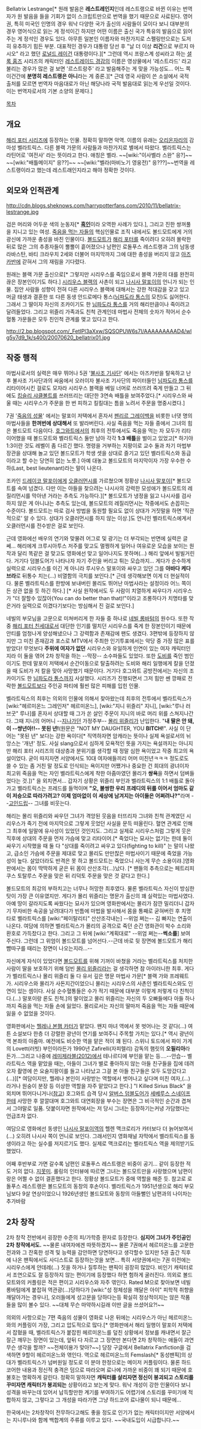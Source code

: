 Bellatrix Lestrange[* 원래 발음은 '''레스트레인지'''인데 레스트랭으로 바뀐 이유는 번역자가 원 발음을 들을 기회가 없이 스크립트만으로 번역을 했기 때문으로 사료된다. 영어권, 특히 미국인 인명의 경우 워낙 다양한 국가 출신의 사람들이 모이다 보니 대부분의 경우 영어식으로 읽는 게 정석이긴 하지만 어떤 이름은 출신 국가 특유의 발음으로 읽어주는 게 정석인 경우도 있다. 아무튼 일본인 이름자와 마찬가지로 스펠링만으로는 도저히 유추하기 힘든 부분. 대표적인 경우가 대통령 당선 후 "날 더 이상 '''리건'''으로 부르지 마시오" 라고 했던 [[로널드 레이건]] 대통령이다.][* 그런데 역시 프랑스계 성씨라고 하는 [[셜록 홈즈]] 시리즈의 캐릭터인 [[레스트레이드 경감]]의 이름은 영상물에서 '레스트라드' 라고 불리는 경우가 많은 걸 보면 '르스트랑주' 라고 발음해주는 게 맞을 가능성도... 어느 쪽이건간에 '''분명히 레스트랭은 아니'''라는 게 중론.][* 근데 영국 사람이 쓴 소설에서 국적 출처를 모르면 번역자 마음대로가 아닌 해당나라 국적 발음대로 읽는게 우선일 것이다. 이는 번역자로서의 기본 소양의 문제다.]

[[목차]]

== 개요 ==

[[해리 포터 시리즈]]에 등장하는 인물. 정확히 말하면 악역. 이름의 유래는 [[오리온자리]]의 감마성 벨라트릭스. 다른 블랙 가문의 사람들과 마찬가지로 별에서 따왔다. 벨라트릭스는 라틴어로 '여전사' 라는 뜻이라고 한다. 애칭은 벨라. ~~[wiki:"이사벨라 스완" 응?]~~ ~~[wiki:"배틀메이지" 응??]~~ ~~[wiki:"벨라(마비노기 영웅전)" 응???]~~번역을 레스트랭이라고 했는데 레스트래인지라고 해야 정확한 것이다.

== 외모와 인적관계 ==

http://cdn.blogs.sheknows.com/harrypotterfans.com/2010/11/bellatrix-lestrange.jpg

검은 머리와 어두운 색의 눈동자[* '''[[흑인]]'''이라 오역한 사례가 있다.], 그리고 진한 쌍꺼풀을 지니고 있는 여성. [[죽음을 먹는 자]]들의 핵심인물로 조직 내에서도 볼드모트에게 거의 광신에 가까운 충성을 바친 인물이다. [[볼드모트]]가 [[해리 포터]]를 죽이려다 오히려 몰락한 뒤로 많은 그의 추종자들이 뿔뿔이 흩어졌으나 남편인 로돌푸스 레스트랭과 그의 남동생 라바스탄, 바티 크라우치 2세와 더불어 마지막까지 그에 대한 충성을 버리지 않고 [[아즈카반]]에 갇혀서 그의 재림을 기다렸다.

원래는 블랙 가문 출신으로[* 그렇지만 시리우스를 죽임으로서 블랙 가문의 대를 완전히 끊은 장본인이기도 하다.] [[시리우스 블랙]]의 사촌이 되고 [[나시사 말포이]]의 언니가 되는 인물. 집안 사람들 성향이 전혀 다른 시리우스 블랙에 대해서는 강한 적대감을 갖고 있고 머글 태생과 결혼한 또 다른 동생 안드로메다 통스([[님파도라 통스]]의 모친)도 싫어한다. 그래서 그 딸이자 자신의 조카이기도 한 [[님파도라 통스]]를 거의 해리만큼이나 죽이려고 달려들었다. 그리고 위즐리 가족과도 친척 관계인데 마법사 전체의 숫자가 적어서 순수 혈통 가문들은 모두 친인척 관계를 맺고 있다고 한다.

http://2.bp.blogspot.com/_FetIPl3aXxw/SQSOPUW6s7I/AAAAAAAAAD4/wlg5y7d9_1k/s400/20070620_bellatrix01.jpg


== 작중 행적 ==

마법사로서의 실력은 매우 뛰어나 5권 '[[불사조 기사단]]' 에서는 아즈카반을 탈옥하고 난 후 불사조 기사단과의 싸움에서 오러이자 불사조 기사단의 파이터들인 [[님파도라 통스]]를 리타이어시킨 걸로도 모자라 시리우스 블랙을 베일 너머로 쓰러뜨려 죽게 만들고 그 뒤에도 [[킹슬리 샤클볼트]]를 쓰러뜨리는 대단한 3연속 배틀을 보여주었다.[* 시리우스와 싸울 때는 시리우스가 주문을 한 번 피하고 킬킬대는 틈을 노려서 주문을 명중시켰다.]

7권 '[[죽음의 성물]]' 에서는 말포이 저택에서 혼자서 [[펜리르 그레이백]]을 비롯한 너댓 명의 마법사들을 '''한꺼번에 상대해서''' 또 발라버린다. 사실 죽음을 먹는 자들 중에서 그녀의 힘은 볼드모트 다음이다. [[호그와트]]에서의 최후의 전투에서도 죽음을 먹는 자 모두가 리타이어했을 때 볼드모트와 벨라트릭스 둘만 남아 각각 '''1:3 배틀'''을 벌이고 있었고[* 하기야 1:3이란 것도 레벨이 좀 다르긴 했다. 명령을 거부하는 지팡이로 교수 둘과 차기 마법부 장관을 상대해 놀고 있던 볼드모트가 학생 셋을 상대로 즐기고 있던 벨라트릭스와 동급이라고 할 수는 당연히 없는 노릇.] 아예 대놓고 볼드모트의 마지막이자 가장 우수한 수하(Last, best lieutenant)라는 말이 나온다.

조카인 [[드레이코 말포이]]에게 [[오클러먼시]]를 가르쳤으며 정황상 [[나시사 말포이]][* 볼드모트를 속여 넘겼다. 다만 이는 아들을 찾으려는 나시사의 강력한 모성애가 볼드모트의 레질리먼시를 막아낸 거라는 추측도 가능하다.][* 볼드모트가 냉정을 잃고 나시사를 검사하지 않은 게 아니냐는 추측도 있는데, 볼드모트의 레질리먼시는 작중에서도 손꼽히는 수준이다. 볼드모트는 따로 검사 방법을 동원할 필요도 없이 상대가 거짓말을 하면 '직관적으로' 알 수 있다. 상대가 오클러먼시를 하지 않는 이상.]도 언니인 벨라트릭스에게서 오클러먼시를 전수받은 걸로 보인다. 

근데 영화에선 배우의 연기와 맞물려 어그로 및 광기는 더 부각되는 반면에 실력은 글쎄... 해리에게 크루시아투스 저주를 맞고도 멀쩡하게 일어나 여유로운 모습을 보이는 원작과 달리 똑같은 걸 맞고도 영화에선 맞고 일어나지도 못하며(...) 해리 앞에서 빌빌거린다. 거기다 덤블도어가 나타나자 자기 주인을 버리고 튀는 모습까지... 게다가 순수하게 실력으로 시리우스를 이긴 게 아니라 루시우스 말포이와 싸우고 있던 그를 '''아바다 케다브라'''로 뒤통수 치는(...) 비열함의 극치를 보인다.[* 근데 생각해보면 이게 더 현실적이다. 물론 벨라트릭스를 한방에 보내버린 몰리도 뛰어난 마법사라는 설정이라 어느 쪽이든 상관 없을 듯 하긴 하다.] [* 사실 원작에서도 두 사람이 치열하게 싸우다가 시리우스가 "더 잘할수 있잖아(You can do better than that)!"이라고 조롱하다가 치명타를 맞은거라 실력으로 이겼다기보다는 방심해서 진 걸로 보인다.]

네빌의 부모님을 고문으로 미쳐버리게 한 자들 중 하나로 [[네빌 롱바텀]]의 원수다. 또한 작중 [[해리 포터 친세대]]로서 대단한 인기를 떨치던 시리우스를 죽게 한 장본인이기 때문에 안티를 엄청나게 양성해냈으나 그 강력함과 존재감에 팬도 생겼다. 3편밖에 등장하지 않지만 그 미친 존재감과 포스로 MTV에서 주최한 인기투표에서는 악당 중 가장 많은 표를 받았다! 무엇보다 '''주위에 여자가 없던''' 시리우스와 유일하게 인연이 있는 여자 캐릭터인지라 이 둘을 엮어 2차 창작을 하는 --막장-- 소수파들도 있었다. 또한 [[도비]]를 죽인 범인이기도 한데 말포이 저택에서 순간이동으로 탈출하려는 도비와 해리 일행에게 칼을 던졌을 때 도비가 저 칼을 맞아 사망했기 때문이다. 거기다 호그와트 공방전에서는 자신의 조카이기도 한 [[님파도라 통스]]까지 사살했다. 시리즈가 진행되면서 그저 힘만 쎈 깡패로 전락한 [[볼드모트]]보다 주인공 파티에 훨씬 많은 피해를 입힌 인물. 

벨라트릭스의 최후는 의외의 인물에 의해서 찾아왔는데 최후의 전투에서 벨라트릭스가 [wiki:"헤르미온느 그레인저" 헤르미온느], [wiki:"지니 위즐리" 지니], [wiki:"루나 러브굿" 루나]를 혼자서 상대할 때 그가 쏜 살인 주문이 지니의 바로 머리 위를 스쳐지나간다. 그때 지니의 어머니 --[[지나가던]] 가정주부-- [[몰리 위즐리]]가 난입한다. "'''내 딸은 안 돼, 이 --썅년아!!-- 못된 년!'''(원문은 "NOT MY DAUGHTER, YOU '''BITCH!'''". 사실 이 단어는 "못된 년" 보다는 강한 욕이다[* 직역하자면 암캐라는 뜻이나 실제 욕설로서의 뉘앙스는 '개년' 정도. 사실 slang으로서 심하게 모욕적인 뜻을 가지는 욕설까지는 아니지만 해리 포터 시리즈의 대상층과 분위기를 생각할 때 정말 심한 욕이었고 작중 최고의 욕설이었다. 굳이 따지자면 서양에서도 10대 여자애들끼리 어머 미친년ㅋㅋㅋ 정도로도 쓸 수 있는 좀 거친 말 정도로 인식되는 욕이지만 어쨌거나 중요한 건 희대의 광녀이자 최고위 죽음을 먹는 자인 벨라트릭스에게 착한 아줌마였던 몰리가 '''쌍욕'''을 하면서 덤벼들었다는 것.])" 을 외치면서... 갑자기 상황은 위즐리 부인과 벨라트릭스의 1:1 배틀로 돌아가고 벨라트릭스는 프레드를 들먹이며 '''"오, 불쌍한 우리 프레디의 뒤를 이어서 엄마도 같이 저승으로 따라가려고? 이제 엄마없이 이 세상에 남겨지는 아이들은 어쩌려나?"'''라며 --[[고인드립]]-- 그녀를 비웃는다.

해리는 몰리 위즐리와 싸우던 그녀가 격앙된 웃음을 터뜨리자 그녀와 친척 관계였던 시리우스가 죽기 전에 마지막으로 그렇게 웃었던 사실을 문득 떠올린다. 혈연 관계로 인해 그 최후에 일말에 유사성이 있었던 것인지도. 그리고 실제로 시리우스처럼 그렇게 웃은 직후에 상대의 주문을 먼저 가슴에 맞고 리타이어.[* 죽었다는 묘사는 없기는 한데 둘이 싸우기 시작했을 때 둘 다 "상대를 죽이려고 싸우고 있다(fighting to kill)" 는 말이 나왔고, 급소인 가슴에 주문을 제대로 맞고 몰리도 만만찮은 마법사이기 때문에 죽었을 가능성이 높다. 살았더라도 반격은 못 하고 볼드모트는 죽었으니 사는게 무슨 소용이랴.]영화판에서는 몸이 딱딱하게 굳은 뒤 몸이 산산조각(...)났다. [* 팬들의 추측으로는 페트리피쿠스 토탈루스 주문을 맞은 뒤 리덕토 주문을 맞은 것 같다고 한다.]

볼드모트의 최강의 부하치고는 너무나 허망한 최후였다. 물론 벨라트릭스 자신이 방심한 탓이 가장 큰 이유였지만. 게다가 몰리 위즐리는 명문가 출신의 꽤 실력있는 마법사였다. 아예 땅이 갈라지도록 싸웠다는 묘사가 있으며 영화판에서는 몰리가 잠깐 밀리더니 갑자기 무자비한 속공을 날려대다가 빈틈에 마법을 발사해서 몸을 통째로 굳혀버린 후 치명타로 벨라트릭스를 [wiki:"페이탈리티" 산산조각내는] --위엄 쩌는-- 김 빠지는 연출이 나온다. 여담에 의하면 벨라트릭스가 몰리의 공격으로 죽던 순간 영화관이 박수 소리와 환호로 가득찼다고 한다. 그리고 그 뒤에 [wiki:"계획대로" --위엄 쩌는--'''썩소를'''] 보여주신다. 그런데 그 위엄이 볼드모트를 넘어선다.--근데 바로 뒷 장면에 볼드모트가 해리 뺨따구를 때리는 장면이 나오는지라...--

자신에게 자식이 있었다면 [[볼드모트]]를 위해 기꺼이 바쳤을 거라는 벨라트릭스를 처치한 사람이 딸을 보호하기 위해 덤빈 [[몰리 위즐리]]라는 걸 생각하면 참 아이러니한 최후. 게다가 벨라트릭스나 몰리 위즐리 둘 다 유서 깊은 명문 마법사 가문[* 블랙 가와 프레웨트 가. 시리우스와 몰리가 사돈지간이었으니 몰리는 시리우스의 사촌인 벨라트릭스와도 인연이 있는 셈이다. 사실 순수혈통들은 수가 적기 때문에 대부분 이렇게 저렇게 다 친척이다.(...) 말포이랑 론도 친척.]의 딸이었고 몰리 위즐리는 자신의 두 오빠들에다 아들 하나까지 죽음을 먹는 자들 손에 잃었다. 몰리로서는 자신의 딸마저 죽음을 먹는 자들 때문에 잃을 수 없었을 것이다.

영화판에서는 [[헬레나 본햄 카터]]가 맡았다. 왠지 마녀 역에서 못 벗어나는 것 같다(...) 여튼 소설보다 한층 더 강렬한 광년이 연기를 보여주니 주목할 가치는 있다.[* 역시 광년이역 본좌의 아줌마. 예전에도 비슷한 역을 맡은 적이 꽤 된다. 스위니 토드에서 파이 가게의 Lovett(러빗) 부인이라든가 1990년 Zafirelli(자피렐리) 감독의 햄릿의 '''오필리아'''라든가...그리고 나중에 [[레미제라블(2012)]]에서 테나르디에 부인을 맡는 등....--안습-- 벨라트릭스 역을 맡았을 때는, 아들이 그녀가 별로 좋아하지 않는 아들 친구들을 집에 데려오자 촬영에 쓴 요술지팡이를 들고 나타났고 그걸 본 아들 친구들은 모두 도망갔다고(...)][* 여담이지만, 헬레나 본인이 사랑받는 역할에서 벗어나고 싶다며 미친 여자,(...) 라거나 원숭이 분장 등 이상한 역할을 자주 맡았다고 한다.] "I Killed Sirius Black" 을 외치며 뛰어다니거나([http://www.youtube.com/watch?v=Y-rTDQESuA8 참고]) 호그와트 습격 당시 [[알버스 덤블도어]]가 [[세베루스 스네이프]]한테 사망한 후 깔깔대며 호그와트 대연회장을 부수는 장면은 그 비극적인 순간과 겹쳐서 그야말로 일품. 덧붙이자면 원작에서는 저 당시 그녀는 등장하기는커녕 가담했다는 언급조차 없다.

여담으로 영화에선 동생인 [[나시사 말포이]]역의 헬렌 맥크로리가 카터보다 더 늙어보여서(...) 오히려 나시사 쪽이 언니로 보인다. 그래서인지 영화채널 자막에서 벨라트릭스를 동생이라고 하는 실수를  저지르기도 했다. 실제로 맥크로리는  벨라트릭스 역을 제의받기도 했었다.

어째 후반부로 가면 갈수록 남편인 로돌푸스 레스트랭은 비중이 공기... 같이 등장한 적도 거의 없다. [[지못미]]. 롤링의 인터뷰에 따르면 그녀는 볼드모트만을 사랑했으며 남편이랑은 어쩔 수 없이 결혼했다고 한다. 정황상 볼드모트가 중매 역할을 해준 듯. 참고로 로돌푸스 레스트랭은 볼드모트의 동창의 후손이다. 벨라트릭스가 1951년생으로 해리 부모님보다 9살 연상이었으니 1926년생인 볼드모트와 동창의 아들뻘인 남편과의 나이차는 추가바람

== 2차 창작 ==

2차 창작 전반에서 굉장한 수준의 피/가학증 환자로 등장한다. '''심지어 그녀가 주인공인 2차 창작에서도.''' ~~물론 내여자에겐 따뜻하겠지~~ 물론 7권에서 헤르미온느를 고문한 전과와 그 잔혹한 성격 및 능력을 감안하면 당연하다고 생각할수 있지만 5권 출간 직후에 나온 팬픽에서도 사디스트로 등장하는것을 보면... 특히 서양권에서는 7권 이전에는 시리우스에게 얀데레(...) 짓을 하거나 질투하는 팬픽이 굉장히 많았다. 비인기 캐릭터로서 조연으로도 잘 등장하지 않는 편이기에 등장했다 하면 험하게 굴러진다. 의외로 볼드모트와의 커플링은 적은 편이고 시리우스와 자주 엮인다. Rated M으로 찾아보면 네빌 롱바텀에게 붙잡혀 역관광(...)당하다가 [wiki:"성 정체성을 깨달은 아이" 피학적 취향을 깨달아가는 경우나], 오러들에게 성고문을 당하다는등 확실히 정상적이지는 않은 작품들을 많이 볼수 있다. ~~대체 무슨 마약하시길래 이딴 글을 쓰셨어요?!~~

의외의 사항으로는 7편 죽음의 성물이 영화로 나온 뒤에는 시리우스가 아닌 헤르미온느와의 커플링이 가장, 그리고 압도적으로 많다.[* 영화판에서 해리 일행이 말포이 저택에서 잡혔을 때, 벨라트릭스가 붙잡힌 헤르미온느를 덮친 상황에서 정보를 캐내면서 잘근잘근 깨무는 장면이 있는데, 앞뒤 다 자르고 그 장면만 본다면 2차 창작하는 애들이 과연 무슨 생각을 할까? ~~전체이용가 맞아?~~]  당장 구글에서 Bellatrix Fanfiction을 검색하면 9할이 헤르미온느와 엮인다. 역으로 헤르미온느의 Femslash[* 동성팬픽]의 상대가 벨라트릭스가 넘버원일 정도로 이 분야 한정으로는 메이저 커플링이다. 물론 하드코어한 내용과 정신적 충격은 덤으로 따라오며 료나에 가까운 비중이 꽤 되기 때문에 호불호는 명확하게 갈린다. 정확히 말하자면 '''캐릭터를 살리자면 정신이 붕괴되고 스토리를 꾸미자면 캐릭터가 붕괴되는''' 상황이라고 보는게 맞다. 워낙 개성이 강한 인물이다 보니 성격을 바꾸는데 있어서 납득할만한 계기를 부여하기도 어렵기에 스토리를 꾸미기에 적합하지 않고, 그렇다고 그 개성을 따라가면 그냥 하드코어 료나물이 되니 때문에...

한국에서는 2차창작이 전무하다고해도 좋을 정도로 인기가 없는 캐릭터이지만 서양에서는 지니루나와 함께 백합계의 주류를 이루고 있다. ~~국내도입이 시급합니다.~~
